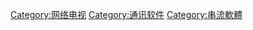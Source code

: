 {{noteTA
|G1 = IT
}}

[[Category:网络电视|Category:网络电视]]
[[Category:通讯软件|Category:通讯软件]]
[[Category:串流軟體|Category:串流軟體]]